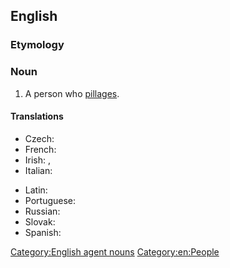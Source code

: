 ==English==

===Etymology===
{{suffix|en|pillage|er}}

===Noun===
{{en-noun}}

# A person who [[pillage]]s.

====Translations====
{{trans-top|one who pillages}}
* Czech: {{t|cs|plenitel|m}}
* French: {{t+|fr|pilleur|m}}
* Irish: {{t|ga|sladaí|m}}, {{t|ga|sladaire|m}}
* Italian: {{t+|it|sciacallo|m}}
{{trans-mid}}
* Latin: {{t|la|praedātor|n}}
* Portuguese: {{t|pt|pilhador|m}}
* Russian: {{t+|ru|погромщик|m|sc=Cyrl}}
* Slovak: {{t|sk|plieniteľ|m}}
* Spanish: {{t|es|saqueador|m}}
{{trans-bottom}}

[[Category:English agent nouns]]
[[Category:en:People]]